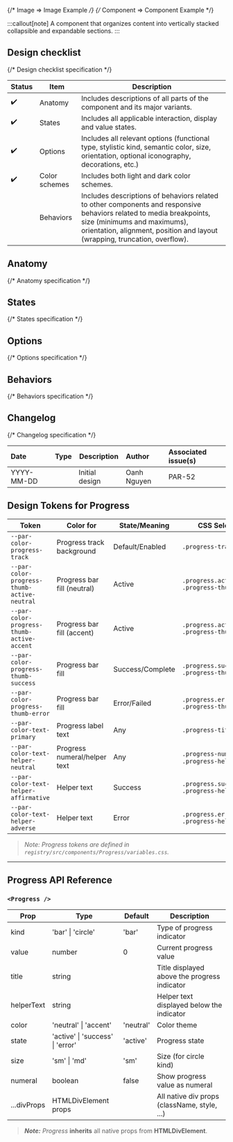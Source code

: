 
<TableOfContents />

{/* Image => Image Example */}
{/* Component => Component Example */}

:::callout[note]
A component that organizes content into vertically stacked collapsible and expandable sections.
:::

## Design checklist <span id="design-checklist"></span>

{/* Design checklist specification */}

| Status | Item          | Description                                                                                                                                                                                                                       |
| ------ | ------------- | --------------------------------------------------------------------------------------------------------------------------------------------------------------------------------------------------------------------------------- |
| ✔️     | Anatomy       | Includes descriptions of all parts of the component and its major variants.                                                                                                                                                       |
| ✔️     | States        | Includes all applicable interaction, display and value states.                                                                                                                                                                    |
| ✔️     | Options       | Includes all relevant options (functional type, stylistic kind, semantic color, size, orientation, optional iconography, decorations, etc.)                                                                                       |
| ✔️     | Color schemes | Includes both light and dark color schemes.                                                                                                                                                                                       |
|        | Behaviors     | Includes descriptions of behaviors related to other components and responsive behaviors related to media breakpoints, size (minimums and maximums), orientation, alignment, position and layout (wrapping, truncation, overflow). |

## Anatomy <span id="anatomy"></span>

{/* Anatomy specification */}

## States <span id="states"></span>

{/* States specification */}

## Options <span id="options"></span>

{/* Options specification */}

## Behaviors <span id="behaviors"></span>

{/* Behaviors specification */}

## Changelog <span id="changelog"></span>

{/* Changelog specification */}

| Date       | Type                                                     | Description    | Author      | Associated issue(s) |
| :--------- | :------------------------------------------------------- | -------------- | :---------- | :------------------ |
| YYYY-MM-DD | <Badge size='sm' kind='glass' color='cyan' label="new"/> | Initial design | Oanh Nguyen | PAR-52              |

## Design Tokens for Progress

| **Token**                                   | **Color for**                | **State/Meaning** | **CSS Selector(s)**                          |
| ------------------------------------------- | ---------------------------- | ----------------- | -------------------------------------------- |
| `--par-color-progress-track`                | Progress track background    | Default/Enabled   | `.progress-track`                            |
| `--par-color-progress-thumb-active-neutral` | Progress bar fill (neutral)  | Active            | `.progress.active.neutral .progress-thumb`   |
| `--par-color-progress-thumb-active-accent`  | Progress bar fill (accent)   | Active            | `.progress.active.accent .progress-thumb`    |
| `--par-color-progress-thumb-success`        | Progress bar fill            | Success/Complete  | `.progress.success .progress-thumb`          |
| `--par-color-progress-thumb-error`          | Progress bar fill            | Error/Failed      | `.progress.error .progress-thumb`            |
| `--par-color-text-primary`                  | Progress label text          | Any               | `.progress-title`                            |
| `--par-color-text-helper-neutral`           | Progress numeral/helper text | Any               | `.progress-numeral`, `.progress-helper-text` |
| `--par-color-text-helper-affirmative`       | Helper text                  | Success           | `.progress.success .progress-helper-text`    |
| `--par-color-text-helper-adverse`           | Helper text                  | Error             | `.progress.error .progress-helper-text`      |

> _Note: Progress tokens are defined in `registry/src/components/Progress/variables.css`._

---

## Progress API Reference

### `<Progress />`

| **Prop**    | **Type**                         | **Default** | **Description**                              |
| ----------- | -------------------------------- | ----------- | -------------------------------------------- |
| kind        | 'bar' \| 'circle'                | 'bar'       | Type of progress indicator                   |
| value       | number                           | 0           | Current progress value                       |
| title       | string                           |             | Title displayed above the progress indicator |
| helperText  | string                           |             | Helper text displayed below the indicator    |
| color       | 'neutral' \| 'accent'            | 'neutral'   | Color theme                                  |
| state       | 'active' \| 'success' \| 'error' | 'active'    | Progress state                               |
| size        | 'sm' \| 'md'                     | 'sm'        | Size (for circle kind)                       |
| numeral     | boolean                          | false       | Show progress value as numeral               |
| ...divProps | HTMLDivElement props             |             | All native div props (className, style, ...) |

> **_Note:_** _Progress_ **inherits** all native props from **HTMLDivElement**.
